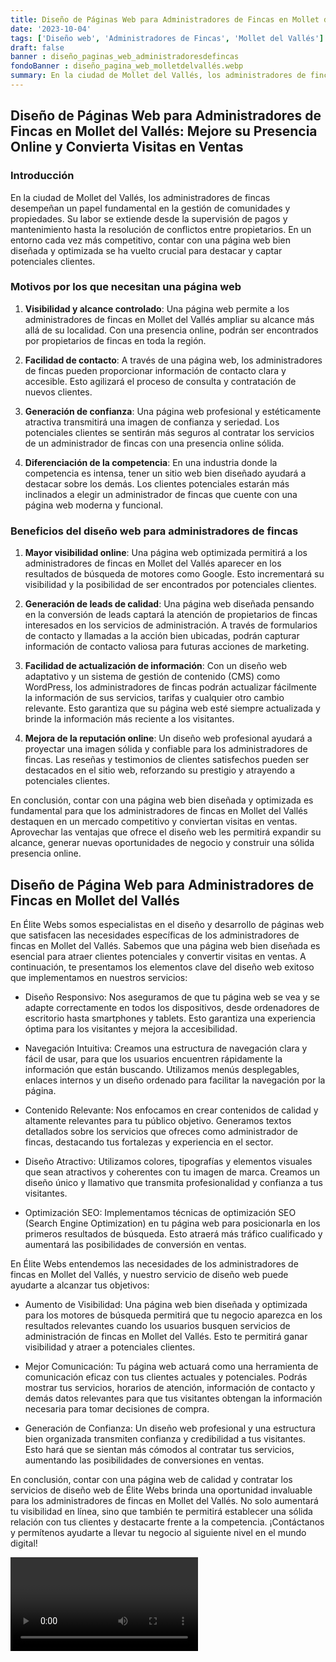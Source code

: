 ```yaml
---
title: Diseño de Páginas Web para Administradores de Fincas en Mollet del Vallés
date: '2023-10-04'
tags: ['Diseño web', 'Administradores de Fincas', 'Mollet del Vallés']
draft: false
banner : diseño_paginas_web_administradoresdefincas
fondoBanner : diseño_pagina_web_molletdelvallés.webp
summary: En la ciudad de Mollet del Vallés, los administradores de fincas desempeñan un papel fundamental en la gestión de comunidades y propiedades. Su labor se extiende desde la supervisión de pagos y mantenimiento hasta la resolución de conflictos entre propietarios. En un entorno cada vez más competitivo, contar con una página web bien diseñada y optimizada se ha vuelto crucial para destacar y captar potenciales clientes.
---
```


## Diseño de Páginas Web para Administradores de Fincas en Mollet del Vallés: Mejore su Presencia Online y Convierta Visitas en Ventas

### Introducción

En la ciudad de Mollet del Vallés, los administradores de fincas desempeñan un papel fundamental en la gestión de comunidades y propiedades. Su labor se extiende desde la supervisión de pagos y mantenimiento hasta la resolución de conflictos entre propietarios. En un entorno cada vez más competitivo, contar con una página web bien diseñada y optimizada se ha vuelto crucial para destacar y captar potenciales clientes.

### Motivos por los que necesitan una página web

1. **Visibilidad y alcance controlado**: Una página web permite a los administradores de fincas en Mollet del Vallés ampliar su alcance más allá de su localidad. Con una presencia online, podrán ser encontrados por propietarios de fincas en toda la región.

2. **Facilidad de contacto**: A través de una página web, los administradores de fincas pueden proporcionar información de contacto clara y accesible. Esto agilizará el proceso de consulta y contratación de nuevos clientes.

3. **Generación de confianza**: Una página web profesional y estéticamente atractiva transmitirá una imagen de confianza y seriedad. Los potenciales clientes se sentirán más seguros al contratar los servicios de un administrador de fincas con una presencia online sólida.

4. **Diferenciación de la competencia**: En una industria donde la competencia es intensa, tener un sitio web bien diseñado ayudará a destacar sobre los demás. Los clientes potenciales estarán más inclinados a elegir un administrador de fincas que cuente con una página web moderna y funcional.

### Beneficios del diseño web para administradores de fincas

1. **Mayor visibilidad online**: Una página web optimizada permitirá a los administradores de fincas en Mollet del Vallés aparecer en los resultados de búsqueda de motores como Google. Esto incrementará su visibilidad y la posibilidad de ser encontrados por potenciales clientes.

2. **Generación de leads de calidad**: Una página web diseñada pensando en la conversión de leads captará la atención de propietarios de fincas interesados en los servicios de administración. A través de formularios de contacto y llamadas a la acción bien ubicadas, podrán capturar información de contacto valiosa para futuras acciones de marketing.

3. **Facilidad de actualización de información**: Con un diseño web adaptativo y un sistema de gestión de contenido (CMS) como WordPress, los administradores de fincas podrán actualizar fácilmente la información de sus servicios, tarifas y cualquier otro cambio relevante. Esto garantiza que su página web esté siempre actualizada y brinde la información más reciente a los visitantes.

4. **Mejora de la reputación online**: Un diseño web profesional ayudará a proyectar una imagen sólida y confiable para los administradores de fincas. Las reseñas y testimonios de clientes satisfechos pueden ser destacados en el sitio web, reforzando su prestigio y atrayendo a potenciales clientes.

En conclusión, contar con una página web bien diseñada y optimizada es fundamental para que los administradores de fincas en Mollet del Vallés destaquen en un mercado competitivo y conviertan visitas en ventas. Aprovechar las ventajas que ofrece el diseño web les permitirá expandir su alcance, generar nuevas oportunidades de negocio y construir una sólida presencia online.

<GifSeo />

<Cta />

## Diseño de Página Web para Administradores de Fincas en Mollet del Vallés

En Élite Webs somos especialistas en el diseño y desarrollo de páginas web que satisfacen las necesidades específicas de los administradores de fincas en Mollet del Vallés. Sabemos que una página web bien diseñada es esencial para atraer clientes potenciales y convertir visitas en ventas. A continuación, te presentamos los elementos clave del diseño web exitoso que implementamos en nuestros servicios:

- Diseño Responsivo: Nos aseguramos de que tu página web se vea y se adapte correctamente en todos los dispositivos, desde ordenadores de escritorio hasta smartphones y tablets. Esto garantiza una experiencia óptima para los visitantes y mejora la accesibilidad.

- Navegación Intuitiva: Creamos una estructura de navegación clara y fácil de usar, para que los usuarios encuentren rápidamente la información que están buscando. Utilizamos menús desplegables, enlaces internos y un diseño ordenado para facilitar la navegación por la página.

- Contenido Relevante: Nos enfocamos en crear contenidos de calidad y altamente relevantes para tu público objetivo. Generamos textos detallados sobre los servicios que ofreces como administrador de fincas, destacando tus fortalezas y experiencia en el sector.

- Diseño Atractivo: Utilizamos colores, tipografías y elementos visuales que sean atractivos y coherentes con tu imagen de marca. Creamos un diseño único y llamativo que transmita profesionalidad y confianza a tus visitantes.

- Optimización SEO: Implementamos técnicas de optimización SEO (Search Engine Optimization) en tu página web para posicionarla en los primeros resultados de búsqueda. Esto atraerá más tráfico cualificado y aumentará las posibilidades de conversión en ventas.

En Élite Webs entendemos las necesidades de los administradores de fincas en Mollet del Vallés, y nuestro servicio de diseño web puede ayudarte a alcanzar tus objetivos:

- Aumento de Visibilidad: Una página web bien diseñada y optimizada para los motores de búsqueda permitirá que tu negocio aparezca en los resultados relevantes cuando los usuarios busquen servicios de administración de fincas en Mollet del Vallés. Esto te permitirá ganar visibilidad y atraer a potenciales clientes.

- Mejor Comunicación: Tu página web actuará como una herramienta de comunicación eficaz con tus clientes actuales y potenciales. Podrás mostrar tus servicios, horarios de atención, información de contacto y demás datos relevantes para que tus visitantes obtengan la información necesaria para tomar decisiones de compra.

- Generación de Confianza: Un diseño web profesional y una estructura bien organizada transmiten confianza y credibilidad a tus visitantes. Esto hará que se sientan más cómodos al contratar tus servicios, aumentando las posibilidades de conversiones en ventas.

En conclusión, contar con una página web de calidad y contratar los servicios de diseño web de Élite Webs brinda una oportunidad invaluable para los administradores de fincas en Mollet del Vallés. No solo aumentará tu visibilidad en línea, sino que también te permitirá establecer una sólida relación con tus clientes y destacarte frente a la competencia. ¡Contáctanos y permítenos ayudarte a llevar tu negocio al siguiente nivel en el mundo digital!

<Video />

<CtaBot job='Administradores de Fincas' city='Mollet del Vallés'/>

<Gmaps query='Mollet del Vallés+españa+maps' />